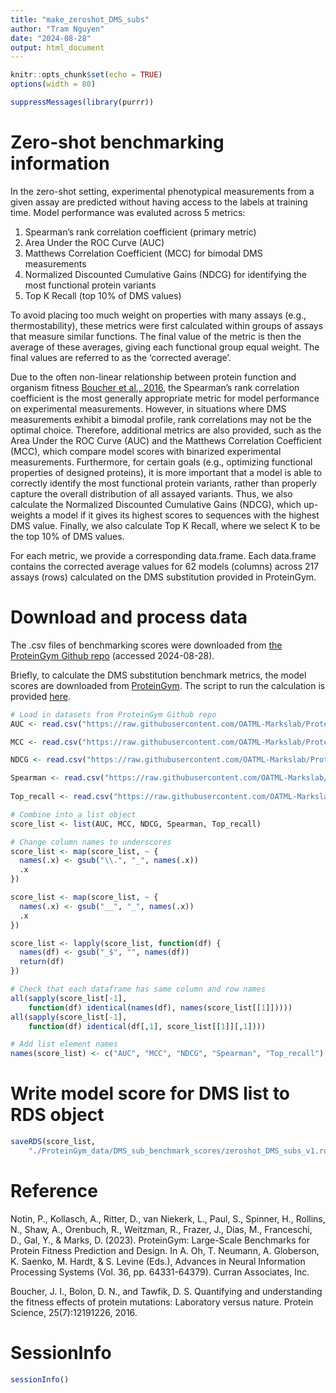 ```yaml
---
title: "make_zeroshot_DMS_subs"
author: "Tram Nguyen"
date: "2024-08-28"
output: html_document
---
```

```r
knitr::opts_chunk$set(echo = TRUE)
options(width = 80)
```

```r
suppressMessages(library(purrr))
```

# Zero-shot benchmarking information

In the zero-shot setting, experimental phenotypical measurements from
a given assay are predicted without having access to the labels at training
time. Model performance was evaluted across 5 metrics:

1. Spearman's rank correlation coefficient (primary metric)
2. Area Under the ROC Curve (AUC)
3. Matthews Correlation Coefficient (MCC) for bimodal DMS measurements
4. Normalized Discounted Cumulative Gains (NDCG) for identifying the most 
functional protein variants
5. Top K Recall (top 10% of DMS values)

To avoid placing too much weight on properties with many assays 
(e.g., thermostability), these metrics were first calculated within groups 
of assays that measure similar functions. The final value of the metric
is then the average of these averages, giving each functional group equal 
weight. The final values are referred to as the ‘corrected average’.

Due to the often non-linear relationship between protein function and 
organism fitness [Boucher et al., 2016](https://pubmed.ncbi.nlm.nih.gov/27010590/), 
the Spearman’s rank correlation coefficient is the most generally appropriate 
metric for model performance on experimental measurements. However, in 
situations where DMS measurements exhibit a bimodal profile, rank correlations 
may not be the optimal choice. Therefore, additional metrics are also provided, 
such as the Area Under the ROC Curve (AUC) and the Matthews Correlation 
Coefficient (MCC), which compare model scores with binarized experimental 
measurements. Furthermore, for certain goals (e.g., optimizing functional 
properties of designed proteins), it is more important that a model is able to 
correctly identify the most functional protein variants, rather than properly 
capture the overall distribution of all assayed variants. Thus, we also 
calculate the Normalized Discounted Cumulative Gains (NDCG), which up-weights a 
model if it gives its highest scores to sequences with the highest DMS value. 
Finally, we also calculate Top K Recall, where we select K to be the top 10% 
of DMS values.

For each metric, we provide a corresponding data.frame. Each 
data.frame contains the corrected average values for 62 models (columns) across 
217 assays (rows) calculated on the DMS substitution provided in ProteinGym.

# Download and process data

The .csv files of benchmarking scores were downloaded from [the ProteinGym Github repo](https://github.com/OATML-Markslab/ProteinGym/tree/main/benchmarks/DMS_zero_shot/substitutions)
(accessed 2024-08-28).

Briefly, to calculate the DMS substitution benchmark metrics, the model scores 
are downloaded from [ProteinGym](https://marks.hms.harvard.edu/proteingym/zero_shot_substitutions_scores.zip).
The script to run the calculation is provided [here](https://github.com/OATML-Markslab/ProteinGym/tree/main/scripts/scoring_DMS_zero_shot/performance_substitutions.sh).

```r
# Load in datasets from ProteinGym Github repo
AUC <- read.csv("https://raw.githubusercontent.com/OATML-Markslab/ProteinGym/main/benchmarks/DMS_zero_shot/substitutions/AUC/DMS_substitutions_AUC_DMS_level.csv")

MCC <- read.csv("https://raw.githubusercontent.com/OATML-Markslab/ProteinGym/main/benchmarks/DMS_zero_shot/substitutions/MCC/DMS_substitutions_MCC_DMS_level.csv")

NDCG <- read.csv("https://raw.githubusercontent.com/OATML-Markslab/ProteinGym/main/benchmarks/DMS_zero_shot/substitutions/NDCG/DMS_substitutions_NDCG_DMS_level.csv")

Spearman <- read.csv("https://raw.githubusercontent.com/OATML-Markslab/ProteinGym/main/benchmarks/DMS_zero_shot/substitutions/Spearman/DMS_substitutions_Spearman_DMS_level.csv")
    
Top_recall <- read.csv("https://raw.githubusercontent.com/OATML-Markslab/ProteinGym/main/benchmarks/DMS_zero_shot/substitutions/Top_recall/DMS_substitutions_Top_recall_DMS_level.csv")

# Combine into a list object
score_list <- list(AUC, MCC, NDCG, Spearman, Top_recall)

# Change column names to underscores
score_list <- map(score_list, ~ {
  names(.x) <- gsub("\\.", "_", names(.x))
  .x
})

score_list <- map(score_list, ~ {
  names(.x) <- gsub("__", "_", names(.x))
  .x
})

score_list <- lapply(score_list, function(df) {
  names(df) <- gsub("_$", "", names(df))
  return(df)
})

# Check that each dataframe has same column and row names
all(sapply(score_list[-1], 
    function(df) identical(names(df), names(score_list[[1]]))))
all(sapply(score_list[-1], 
    function(df) identical(df[,1], score_list[[1]][,1])))

# Add list element names
names(score_list) <- c("AUC", "MCC", "NDCG", "Spearman", "Top_recall")
```

# Write model score for DMS list to RDS object

```r
saveRDS(score_list, 
    "./ProteinGym_data/DMS_sub_benchmark_scores/zeroshot_DMS_subs_v1.rds")
```

# Reference

Notin, P., Kollasch, A., Ritter, D., van Niekerk, L., Paul, S., Spinner, H., 
Rollins, N., Shaw, A., Orenbuch, R., Weitzman, R., Frazer, J., Dias, M., 
Franceschi, D., Gal, Y., & Marks, D. (2023). ProteinGym: Large-Scale 
Benchmarks for Protein Fitness Prediction and Design. In A. Oh, T. Neumann, 
A. Globerson, K. Saenko, M. Hardt, & S. Levine (Eds.), Advances in Neural 
Information Processing Systems (Vol. 36, pp. 64331-64379). 
Curran Associates, Inc.

Boucher, J. I., Bolon, D. N., and Tawfik, D. S. Quantifying and understanding 
the fitness effects of protein mutations: Laboratory versus nature. 
Protein Science, 25(7):12191226, 2016.

# SessionInfo

```r
sessionInfo()
```
